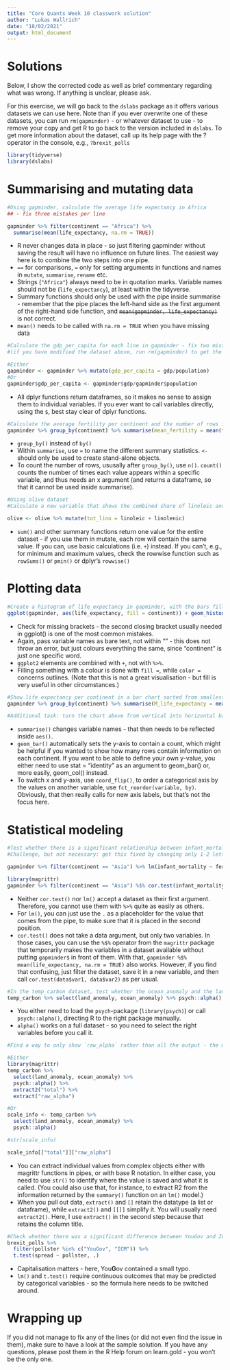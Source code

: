```yaml
---
title: "Core Quants Week 10 classwork solution"
author: "Lukas Wallrich"
date: "18/02/2021"
output: html_document
---
```


# Solutions

Below, I show the corrected code as well as brief commentary regarding what was wrong. If anything is unclear, please ask.

For this exercise, we will go back to the `dslabs` package as it offers various datasets we can use here. Note than if you ever overwrite one of these datasets, you can run `rm(gapminder)` - or whatever dataset to use - to remove your copy and get R to go back to the version included in `dslabs`. To get more information about the dataset, call up its help page with the ? operator in the console, e.g., `?brexit_polls`

```r
library(tidyverse)
library(dslabs)
```


# Summarising and mutating data

```r
#Using gapminder, calculate the average life expectancy in Africa 
## - fix three mistakes per line

gapminder %>% filter(continent == "Africa") %>%
  summarise(mean(life_expectancy, na.rm = TRUE))
```

- R never changes data in place - so just filtering gapminder without saving the result will have no influence on future lines. The easiest way here is to combine the two steps into one pipe.
- `==` for comparisons, `=` only for setting arguments in functions and names in `mutate`, `summarise`, `rename` etc.
- Strings (`"Africa"`) always need to be in quotation marks. Variable names should not be (`life_expectancy`), at least within the tidyverse.
- Summary functions should only be used with the pipe inside summarise - remember that the pipe places the left-hand side as the first argument of the right-hand side function, and ~~`mean(gapminder, life_expectancy)`~~ is not correct.
- `mean()` needs to be called with `na.rm = TRUE` when you have missing data

```r
#Calculate the gdp_per_capita for each line in gapminder - fix two mistakes (closely related)
#(if you have modified the dataset above, run rm(gapminder) to get the original dataset from dslabs back)

#Either
gapminder <- gapminder %>% mutate(gdp_per_capita = gdp/population)
#Or
gapminder$gdp_per_capita <- gapminder$gdp/gapminder$population
```

- All dplyr functions return dataframes, so it makes no sense to assign them to individual variables. If you ever want to call variables directly, using the `$`, best stay clear of dplyr functions.

```r
#Calculate the average fertility per continent and the number of rows included in that calculation - three mistakes
gapminder %>% group_by(continent) %>% summarise(mean_fertility = mean(fertility, na.rm = TRUE), n_rows = n())
```

- `group_by()` instead of `by()`
- Within `summarise`, use `=` to name the different summary statistics. `<-` should only be used to create stand-alone objects.
- To count the number of rows, ususally after `group_by()`, use `n()`. `count()` counts the number of times each value appears within a specific variable, and thus needs an x argument (and returns a dataframe, so that it cannot be used inside summarise). 

```r
#Using olive dataset
#Calculate a new variable that shows the combined share of linoleic and linolenic acid - fix one mistake

olive <- olive %>% mutate(tot_lino = linoleic + linolenic)
```

- `sum()` and other summary functions return one value for the entire dataset - if you use them in mutate, each row will contain the same value. If you can, use basic calculations (i.e. `+`) instead. If you can't, e.g., for minimum and maximum values, check the rowwise function such as `rowSums()` or `pmin()` or dplyr's `rowwise()`


# Plotting data

```r
#Create a histogram of life_expectancy in gapminder, with the bars filled in different colours to indicate the continent - four mistakes
ggplot(gapminder, aes(life_expectancy, fill = continent)) + geom_histogram()
```

- Check for missing brackets - the second closing bracket usually needed in ggplot() is one of the most common mistakes.
- Again, pass variable names as bare text, not within "" - this does not throw an error, but just colours everything the same, since "continent" is just one specific word.
- `ggplot2` elements are combined with `+`, not with `%>%`. 
- Filling something with a colour is done with `fill =`, while `color =` concerns outlines. (Note that this is not a great visualisation - but fill is very useful in other circumstances.)

```r
#Show life expectancy per continent in a bar chart sorted from smallest to largest - two mistakes
gapminder %>% group_by(continent) %>% summarise(M_life_expectancy = mean(life_expectancy, na.rm = TRUE)) %>% ggplot(aes(x=fct_reorder(continent, M_life_expectancy), y=M_life_expectancy)) + geom_col() + coord_flip()

#Additional task: turn the chart above from vertical into horizontal bars (that is generally a good idea when your labels are not very short)
```

- `summarise()` changes variable names - that then needs to be reflected inside `aes()`. 
- `geom_bar()` automatically sets the y-axis to contain a count, which might be helpful if you wanted to show how many rows contain information on each continent. If you want to be able to define your own y-value, you either need to use stat = "identity" as an argument to geom_bar() or, more easily, geom_col() instead.
- To switch x and y-axis, use `coord_flip()`, to order a categorical axis by the values on another variable, use `fct_reorder(variable, by)`. Obviously, that then really calls for new axis labels, but that's not the focus here.

# Statistical modeling

```r
#Test whether there is a significant relationship between infant_mortality and fertility in Asia - one mistake per line
#Challenge, but not necessary: get this fixed by changing only 1-2 letters per line. For the first, you would first need to load the magrittr package

gapminder %>% filter(continent == "Asia") %>% lm(infant_mortality ~ fertility, .)

library(magrittr)
gapminder %>% filter(continent == "Asia") %$% cor.test(infant_mortality, fertility)
```

- Neither `cor.test()` nor `lm()` accept a dataset as their first argument. Therefore, you cannot use them with `%>%` quite as easily as others. 
- For `lm()`, you can just use the `.` as a placeholder for the value that comes from the pipe, to make sure that it is placed in the second position.
- `cor.test()` does not take a data argument, but only two variables. In those cases, you can use the `%$%` operator from the `magrittr` package that temporarily makes the variables in a dataset available without putting `gapminder$` in front of them. With that, `gapminder %$% mean(life_expectancy, na.rm = TRUE)` also works. However, if you find that confusing, just filter the dataset, save it in a new variable, and then call `cor.test(data$var1, data$var2)` as per usual.

```r
#In the temp_carbon dataset, test whether the ocean_anomaly and the land_anomaly variables form a consistent scale (note that Cronbach's alpha is not necessarily the best measure for two-item scales, but let's ignore that for now) - two mistakes
temp_carbon %>% select(land_anomaly, ocean_anomaly) %>% psych::alpha()
```

- You either need to load the `psych`-package (`library(psych)`) or call `psych::alpha()`, directing R to the right package manually.
- `alpha()` works on a full dataset - so you need to select the right variables before you call it.


```r
#Find a way to only show `raw_alpha` rather than all the output - the more focused you can be in your exam output, the better, since that will allow the reader to focus on your message

#Either
library(magrittr)
temp_carbon %>%
  select(land_anomaly, ocean_anomaly) %>%
  psych::alpha() %>%
  extract2("total") %>%
  extract("raw_alpha")

#Or
scale_info <- temp_carbon %>%
  select(land_anomaly, ocean_anomaly) %>%
  psych::alpha()

#str(scale_info)

scale_info[["total"]]["raw_alpha"]
```

- You can extract individual values from complex objects either with magrittr functions in pipes, or with base R notation. In either case, you need to use `str()` to identify where the value is saved and what it is called. (You could also use that, for instance, to extract R2 from the information returned by the `summary()` function on an `lm()` model.)
- When you pull out data, `extract()` and `[]` retain the datatype (a list or dataframe), while `extract2()` and `[[]]` simplify it. You will usually need `extract2()`. Here, I use `extract()` in the second step because that retains the column title.

```r
#Check whether there was a significant difference between YouGov and ICM results in their Brexit polls (`brexit_polls` dataset) - two mistakes
brexit_polls %>%
  filter(pollster %in% c("YouGov", "ICM")) %>%
  t.test(spread ~ pollster, .)
```

- Capitalisation matters - here, You**G**ov contained a small typo.
- `lm()` and `t.test()` require continuous outcomes that may be predicted by categorical variables - so the formula here needs to be switched around.

# Wrapping up

If you did not manage to fix any of the lines (or did not even find the issue in them), make sure to have a look at the sample solution. If you have any questions, please post them in the R Help forum on learn.gold - you won't be the only one.


